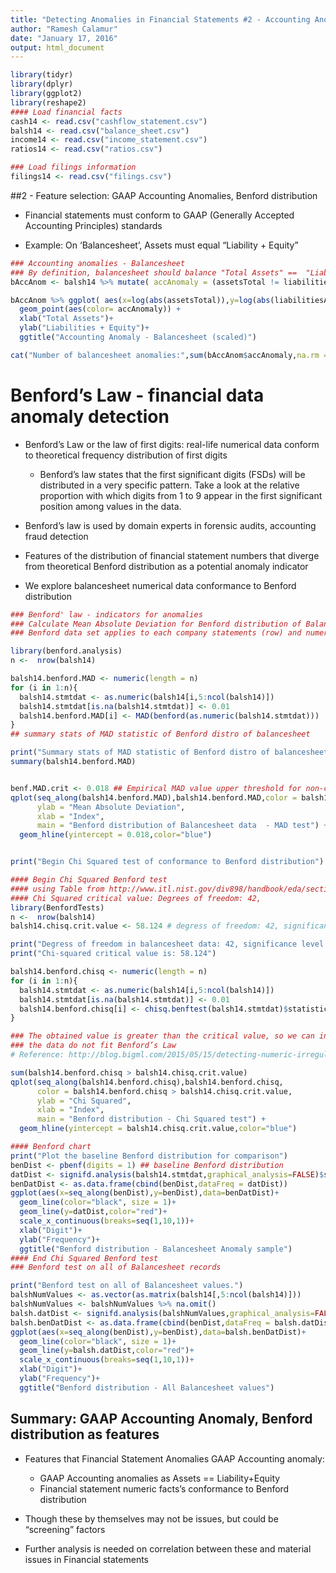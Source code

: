 ```yaml
---
title: "Detecting Anomalies in Financial Statements #2 - Accounting Anomalies, Benford distribution"
author: "Ramesh Calamur"
date: "January 17, 2016"
output: html_document
---
```

```r

library(tidyr)
library(dplyr)
library(ggplot2)
library(reshape2)
#### Load financial facts
cash14 <- read.csv("cashflow_statement.csv")
balsh14 <- read.csv("balance_sheet.csv")
income14 <- read.csv("income_statement.csv")
ratios14 <- read.csv("ratios.csv")

### Load filings information
filings14 <- read.csv("filings.csv")
```

##2 - Feature selection: GAAP Accounting Anomalies, Benford distribution

* Financial statements must conform to GAAP (Generally Accepted Accounting Principles) standards

* Example: On 'Balancesheet', Assets must equal "Liability + Equity" 


```r
### Accounting anomalies - Balancesheet
### By definition, balancesheet should balance "Total Assets" ==  "Liabilities" + "Equity" 
bAccAnom <- balsh14 %>% mutate( accAnomaly = (assetsTotal != liabilitiesAndStockholdersEquity )) 

bAccAnom %>% ggplot( aes(x=log(abs(assetsTotal)),y=log(abs(liabilitiesAndStockholdersEquity))))+
  geom_point(aes(color= accAnomaly)) + 
  xlab("Total Assets")+
  ylab("Liabilities + Equity")+
  ggtitle("Accounting Anomaly - Balancesheet (scaled)")

cat("Number of balancesheet anomalies:",sum(bAccAnom$accAnomaly,na.rm = TRUE))

```

# Benford's Law - financial data anomaly detection 

* Benford’s Law or the law of first digits: real-life numerical data conform to theoretical frequency distribution of first digits 

  + Benford’s law states that the first significant digits (FSDs) will be distributed in a very specific pattern. Take a look at the relative proportion with which digits from 1 to 9 appear in the first significant position among values in the data. 
  
* Benford's law is used by domain experts in forensic audits, accounting fraud detection 

* Features of the distribution of financial statement numbers that diverge from theoretical Benford distribution as a potential anomaly indicator 

* We explore balancesheet numerical data conformance to Benford distribution 

```r
### Benford' law - indicators for anomalies
### Calculate Mean Absolute Deviation for Benford distribution of Balancesheet 
### Benford data set applies to each company statements (row) and numeric columns

library(benford.analysis)
n <-  nrow(balsh14)

balsh14.benford.MAD <- numeric(length = n)
for (i in 1:n){
  balsh14.stmtdat <- as.numeric(balsh14[i,5:ncol(balsh14)])
  balsh14.stmtdat[is.na(balsh14.stmtdat)] <- 0.01
  balsh14.benford.MAD[i] <- MAD(benford(as.numeric(balsh14.stmtdat)))
}  
## summary stats of MAD statistic of Benford distro of balancesheet 

print("Summary stats of MAD statistic of Benford distro of balancesheet ")
summary(balsh14.benford.MAD)


benf.MAD.crit <- 0.018 ## Empirical MAD value upper threshold for non-conforming 
qplot(seq_along(balsh14.benford.MAD),balsh14.benford.MAD,color = balsh14.benford.MAD > 0.018,
      ylab = "Mean Absolute Deviation",
      xlab = "Index", 
      main = "Benford distribution of Balancesheet data  - MAD test") +
  geom_hline(yintercept = 0.018,color="blue")


print("Begin Chi Squared test of conformance to Benford distribution")

#### Begin Chi Squared Benford test
#### using Table from http://www.itl.nist.gov/div898/handbook/eda/section3/eda3674.htm
#### Chi Squared critical value: Degrees of freedom: 42, 
library(BenfordTests)
n <-  nrow(balsh14)
balsh14.chisq.crit.value <- 58.124 # degress of freedom: 42, significance level 0.05

print("Degress of freedom in balancesheet data: 42, significance level 0.05.")
print("Chi-squared critical value is: 58.124")

balsh14.benford.chisq <- numeric(length = n)
for (i in 1:n){
  balsh14.stmtdat <- as.numeric(balsh14[i,5:ncol(balsh14)])
  balsh14.stmtdat[is.na(balsh14.stmtdat)] <- 0.01
  balsh14.benford.chisq[i] <- chisq.benftest(balsh14.stmtdat)$statistic[[1]]
}  

### The obtained value is greater than the critical value, so we can indeed say that 
### the data do not fit Benford’s Law
# Reference: http://blog.bigml.com/2015/05/15/detecting-numeric-irregularities-with-benfords-law/

sum(balsh14.benford.chisq > balsh14.chisq.crit.value)
qplot(seq_along(balsh14.benford.chisq),balsh14.benford.chisq,
      color = balsh14.benford.chisq > balsh14.chisq.crit.value,
      ylab = "Chi Squared",
      xlab = "Index", 
      main = "Benford distribution - Chi Squared test") +
  geom_hline(yintercept = balsh14.chisq.crit.value,color="blue")

#### Benford chart
print("Plot the baseline Benford distribution for comparison")
benDist <- pbenf(digits = 1) ## baseline Benford distribution
datDist <- signifd.analysis(balsh14.stmtdat,graphical_analysis=FALSE)$summary["freq",]
benDatDist <- as.data.frame(cbind(benDist,dataFreq = datDist))
ggplot(aes(x=seq_along(benDist),y=benDist),data=benDatDist)+
  geom_line(color="black", size = 1)+
  geom_line(y=datDist,color="red")+
  scale_x_continuous(breaks=seq(1,10,1))+
  xlab("Digit")+
  ylab("Frequency")+
  ggtitle("Benford distribution - Balancesheet Anomaly sample")
#### End Chi Squared Benford test
### Benford test on all of Balancesheet records

print("Benford test on all of Balancesheet values.")
balshNumValues <- as.vector(as.matrix(balsh14[,5:ncol(balsh14)]))
balshNumValues <- balshNumValues %>% na.omit()
balsh.datDist <- signifd.analysis(balshNumValues,graphical_analysis=FALSE)$summary["freq",]
balsh.benDatDist <- as.data.frame(cbind(benDist,dataFreq = balsh.datDist))
ggplot(aes(x=seq_along(benDist),y=benDist),data=balsh.benDatDist)+
  geom_line(color="black", size = 1)+
  geom_line(y=balsh.datDist,color="red")+
  scale_x_continuous(breaks=seq(1,10,1))+
  xlab("Digit")+
  ylab("Frequency")+
  ggtitle("Benford distribution - All Balancesheet values")
```


## Summary: GAAP Accounting Anomaly, Benford distribution as features

* Features that Financial Statement Anomalies GAAP Accounting anomaly:
  + GAAP Accounting anomalies as Assets == Liability+Equity
  + Financial statement numeric facts's conformance to Benford distribution
  
* Though these by themselves may not be issues, but could be "screening" factors 

* Further analysis is needed on correlation between these and material issues in Financial statements

